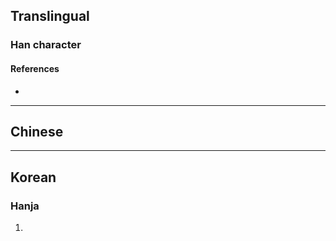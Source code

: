 {{character info}}
==Translingual==

===Han character===
{{Han char|rn=32|rad=土|as=13|sn=16|four=|canj=GMWM|ids=⿰土⿳⿱一田⿱一田一}}

====References====
* {{Han ref|kx=0240.140|dkj=05520|dj=0479.330|hdz=10491.020|uh=58C3|ud=22723}}

----

==Chinese==
{{zh-see|疆|v}}

----

==Korean==

===Hanja===
{{ko-hanja|hangeul=강|rv=gang|mr=kang}}

# {{rfdef|ko|sort=土13}}